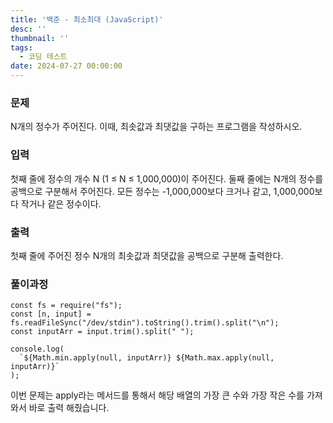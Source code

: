 ```yaml
---
title: '백준 - 최소최대 (JavaScript)'
desc: ''
thumbnail: ''
tags:
  - 코딩 테스트
date: 2024-07-27 00:00:00
---
```


### 문제
N개의 정수가 주어진다. 이때, 최솟값과 최댓값을 구하는 프로그램을 작성하시오.

### 입력
첫째 줄에 정수의 개수 N (1 ≤ N ≤ 1,000,000)이 주어진다. 둘째 줄에는 N개의 정수를 공백으로 구분해서 주어진다. 모든 정수는 -1,000,000보다 크거나 같고, 1,000,000보다 작거나 같은 정수이다.

### 출력
첫째 줄에 주어진 정수 N개의 최솟값과 최댓값을 공백으로 구분해 출력한다.

### 풀이과정
```
const fs = require("fs");
const [n, input] = fs.readFileSync("/dev/stdin").toString().trim().split("\n");
const inputArr = input.trim().split(" ");

console.log(
  `${Math.min.apply(null, inputArr)} ${Math.max.apply(null, inputArr)}`
);
```
이번 문제는 apply라는 메서드를 통해서 해당 배열의 가장 큰 수와 가장 작은 수를 가져와서 바로 출력 해줬습니다.